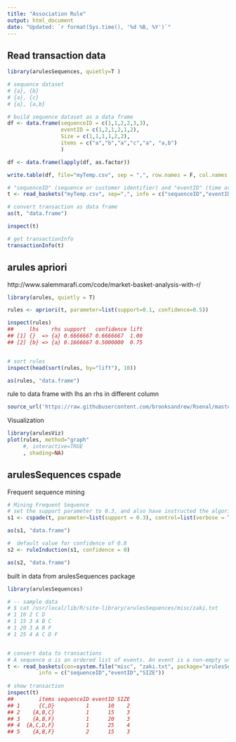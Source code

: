 ---
title: "Association Rule"
output: html_document
date: "Updated: `r format(Sys.time(), '%d %B, %Y')`"
---

## Read transaction data 

```{r}
library(arulesSequences, quietly=T )

# sequence dataset
# {a}, {b}
# {a}, {c}
# {a}, {a,b}

# build sequence dataset as a data frame
df <- data.frame(sequenceID = c(1,1,2,2,3,3),
                 eventID = c(1,2,1,2,1,2),
                 Size = c(1,1,1,1,2,2),
                 items = c("a","b","a","c","a", "a,b")
                 )

df <- data.frame(lapply(df, as.factor))

write.table(df, file="myTemp.csv", sep = ",", row.names = F, col.names = F, quote=F)

# "sequenceID" (sequence or customer identifier) and "eventID" (time or event identifier)
t <- read_baskets("myTemp.csv", sep=",", info = c("sequenceID","eventID" , "SIZE"))

# convert transaction as data frame
as(t, "data.frame")

inspect(t)

# get transactionInfo
transactionInfo(t)
```


## arules apriori

http://www.salemmarafi.com/code/market-basket-analysis-with-r/


```{r}
library(arules, quietly = T)

rules <- apriori(t, parameter=list(support=0.1, confidence=0.5))

inspect(rules)
##     lhs    rhs support   confidence lift
## [1] {}  => {a} 0.6666667 0.6666667  1.00
## [2] {b} => {a} 0.1666667 0.5000000  0.75


# sort rules
inspect(head(sort(rules, by="lift"), 10))

as(rules, "data.frame")
```

rule to data frame with lhs an rhs in different column
```r
source_url('https://raw.githubusercontent.com/brooksandrew/Rsenal/master/R/rules2df.R')
```

Visualization
```{r}
library(arulesViz)
plot(rules, method="graph"
     #, interactive=TRUE
     , shading=NA)
```


## arulesSequences cspade

Frequent sequence mining

```{r}

# Mining Frequent Sequence
# set the support parameter to 0.3, and also have instructed the algorithm to show a verbose output.
s1 <- cspade(t, parameter=list(support = 0.3), control=list(verbose = TRUE))

as(s1, "data.frame")

#  default value for confidence of 0.8
s2 <- ruleInduction(s1, confidence = 0)

as(s2, "data.frame")

```


built in data from arulesSequences package

```r
library(arulesSequences)

# -- sample data
# $ cat /usr/local/lib/R/site-library/arulesSequences/misc/zaki.txt
# 1 10 2 C D
# 1 15 3 A B C
# 1 20 3 A B F
# 1 25 4 A C D F


# convert data to transactions
# A sequence α is an ordered list of events. An event is a non-empty unordered set of items. 
t <- read_baskets(con=system.file("misc", "zaki.txt", package="arulesSequences"),
		  info = c("sequenceID","eventID","SIZE"))
	
# show transaction
inspect(t)
##        items sequenceID eventID SIZE
## 1      {C,D}          1      10    2
## 2    {A,B,C}          1      15    3
## 3    {A,B,F}          1      20    3
## 4  {A,C,D,F}          1      25    4
## 5    {A,B,F}          2      15    3

```


